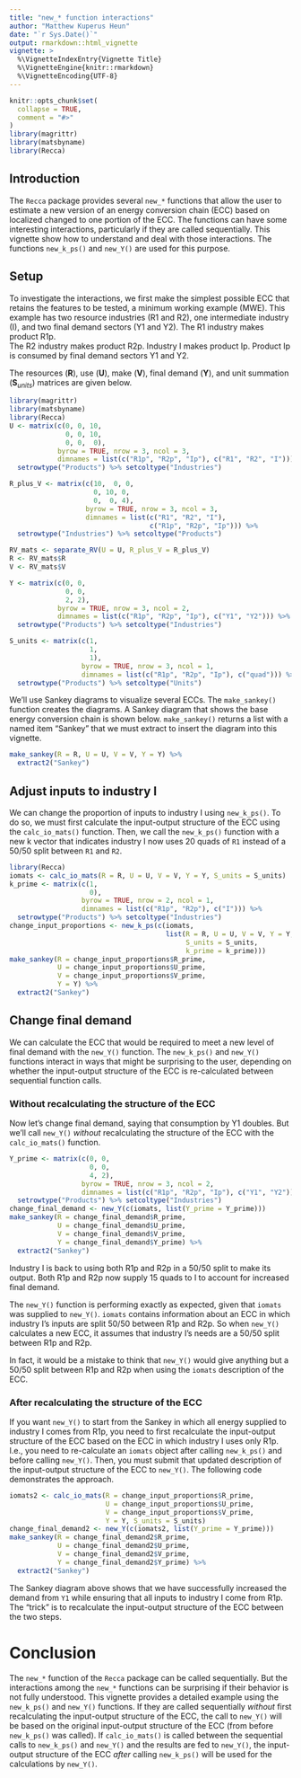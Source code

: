 ```yaml
---
title: "new_* function interactions"
author: "Matthew Kuperus Heun"
date: "`r Sys.Date()`"
output: rmarkdown::html_vignette
vignette: >
  %\VignetteIndexEntry{Vignette Title}
  %\VignetteEngine{knitr::rmarkdown}
  %\VignetteEncoding{UTF-8}
---
```


```r
knitr::opts_chunk$set(
  collapse = TRUE,
  comment = "#>"
)
library(magrittr)
library(matsbyname)
library(Recca)
```

<!-- Establish some helpful LaTeX shortcuts for equations -->
\newcommand{\transpose}[1]{#1^\mathrm{T}}
\newcommand{\inverse}[1]{#1^{\mathrm{-}1}}
\newcommand{\mat}[1]{\mathbf{#1}}
\newcommand{\colvec}[1]{\mathbf{#1}}
\newcommand{\rowvec}[1]{\transpose{\colvec{#1}}}
\newcommand{\inversetranspose}[1]{\transpose{\left( \inverse{\mat{#1}} \right)}}
\newcommand{\transposeinverse}[1]{\inverse{\left( \transpose{\mat{#1}} \right)}}
\newcommand{\hatinv}[1]{\inverse{\widehat{#1}}}

\newcommand{\matwithdims}[3]{\underset{\mathrm{#2} \times \mathrm{#3}}{\mat{#1}}}
\newcommand{\colvecwithdims}[2]{\underset{\mathrm{#2} \times 1}{\colvec{#1}}}

\newcommand{\Lpp}{\matwithdims{L}{p}{p}}
\newcommand{\Lip}{\matwithdims{L}{i}{p}}


## Introduction

The `Recca` package provides several `new_*` functions that allow the user to estimate a new version
of an energy conversion chain (ECC)
based on localized changed to one portion of the ECC.
The functions can have some interesting interactions, 
particularly if they are called sequentially.
This vignette show how to understand and deal with those interactions.
The functions `new_k_ps()` and `new_Y()` are used for this purpose.


## Setup

To investigate the interactions, 
we first make the simplest possible ECC that retains the features to be tested,
a minimum working example (MWE).
This example has two resource industries (R1 and R2),
one intermediate industry (I), and
two final demand sectors (Y1 and Y2).
The R1 industry makes product R1p.  
The R2 industry makes product R2p. 
Industry I makes product Ip.
Product Ip is consumed by final demand sectors Y1 and Y2.

The resources ($\mat{R}$), 
use ($\mat{U}$), 
make ($\mat{V}$), 
final demand ($\mat{Y}$), and 
unit summation ($\mat{S}_{units}$) matrices are given below.

```r
library(magrittr)
library(matsbyname)
library(Recca)
U <- matrix(c(0, 0, 10,
              0, 0, 10,
              0, 0,  0),
            byrow = TRUE, nrow = 3, ncol = 3,
            dimnames = list(c("R1p", "R2p", "Ip"), c("R1", "R2", "I"))) %>% 
  setrowtype("Products") %>% setcoltype("Industries")

R_plus_V <- matrix(c(10,  0, 0,
                     0, 10, 0, 
                     0,  0, 4), 
                   byrow = TRUE, nrow = 3, ncol = 3, 
                   dimnames = list(c("R1", "R2", "I"), 
                                   c("R1p", "R2p", "Ip"))) %>% 
  setrowtype("Industries") %>% setcoltype("Products")

RV_mats <- separate_RV(U = U, R_plus_V = R_plus_V)
R <- RV_mats$R
V <- RV_mats$V

Y <- matrix(c(0, 0,
              0, 0, 
              2, 2),
            byrow = TRUE, nrow = 3, ncol = 2,
            dimnames = list(c("R1p", "R2p", "Ip"), c("Y1", "Y2"))) %>% 
  setrowtype("Products") %>% setcoltype("Industries")

S_units <- matrix(c(1, 
                    1, 
                    1), 
                  byrow = TRUE, nrow = 3, ncol = 1,
                  dimnames = list(c("R1p", "R2p", "Ip"), c("quad"))) %>% 
  setrowtype("Products") %>% setcoltype("Units")
```

We'll use Sankey diagrams to visualize several ECCs. 
The `make_sankey()` function creates the diagrams.
A Sankey diagram that shows the base energy conversion chain is shown below.
`make_sankey()` returns a list with a named item "Sankey" that we must extract
to insert the diagram into this vignette.

```r
make_sankey(R = R, U = U, V = V, Y = Y) %>% 
  extract2("Sankey")
```


## Adjust inputs to industry I

We can change the proportion of inputs to industry I using `new_k_ps()`.
To do so, we must first calculate the input-output structure of the ECC 
using the `calc_io_mats()` function.
Then, we call the `new_k_ps()` function with a new k vector
that indicates industry I now uses 20 quads of `R1` instead of a 50/50 split between `R1` and `R2`.

```r
library(Recca)
iomats <- calc_io_mats(R = R, U = U, V = V, Y = Y, S_units = S_units)
k_prime <- matrix(c(1,
                    0), 
                  byrow = TRUE, nrow = 2, ncol = 1,
                  dimnames = list(c("R1p", "R2p"), c("I"))) %>% 
  setrowtype("Products") %>% setcoltype("Industries")
change_input_proportions <- new_k_ps(c(iomats, 
                                       list(R = R, U = U, V = V, Y = Y,
                                            S_units = S_units, 
                                            k_prime = k_prime)))
make_sankey(R = change_input_proportions$R_prime, 
            U = change_input_proportions$U_prime, 
            V = change_input_proportions$V_prime, 
            Y = Y) %>% 
  extract2("Sankey")
```


## Change final demand

We can calculate the ECC that would be required to meet a new level of final demand
with the `new_Y()` function. 
The `new_k_ps()` and `new_Y()` functions interact in ways that might be surprising to the user, 
depending on whether the input-output structure of the ECC is re-calculated 
between sequential function calls. 


### Without recalculating the structure of the ECC

Now let's change final demand, saying that consumption by Y1 doubles.
But we'll call `new_Y()` *without* recalculating the structure of the ECC with the `calc_io_mats()` function.

```r
Y_prime <- matrix(c(0, 0,
                    0, 0, 
                    4, 2),
                  byrow = TRUE, nrow = 3, ncol = 2,
                  dimnames = list(c("R1p", "R2p", "Ip"), c("Y1", "Y2"))) %>% 
  setrowtype("Products") %>% setcoltype("Industries")
change_final_demand <- new_Y(c(iomats, list(Y_prime = Y_prime)))
make_sankey(R = change_final_demand$R_prime, 
            U = change_final_demand$U_prime, 
            V = change_final_demand$V_prime, 
            Y = change_final_demand$Y_prime) %>% 
  extract2("Sankey")
```

Industry I is back to using both R1p and R2p in a 50/50 split to make its output.
Both R1p and R2p now supply 15 quads to I to account for increased final demand.

The `new_Y()` function is performing exactly as expected, 
given that `iomats` was supplied to `new_Y()`.
`iomats` contains information about an ECC in which industry I's inputs are split 50/50 between R1p and R2p.
So when `new_Y()` calculates a new ECC, 
it assumes that industry I's needs are a 50/50 split between R1p and R2p.

In fact, it would be a mistake to think that `new_Y()` would give anything but a 50/50 split between R1p and R2p
when using the `iomats` description of the ECC.


### After recalculating the structure of the ECC

If you want `new_Y()` to start from the Sankey in which all energy supplied to industry I
comes from R1p, you need to first recalculate the input-output structure of the ECC
based on the ECC in which industry I uses only R1p.
I.e., you need to re-calculate an `iomats` object after calling `new_k_ps()`
and before calling `new_Y()`.
Then, you must submit that updated description of the input-output structure of the ECC to `new_Y()`.
The following code demonstrates the approach.

```r
iomats2 <- calc_io_mats(R = change_input_proportions$R_prime, 
                        U = change_input_proportions$U_prime, 
                        V = change_input_proportions$V_prime, 
                        Y = Y, S_units = S_units)
change_final_demand2 <- new_Y(c(iomats2, list(Y_prime = Y_prime)))
make_sankey(R = change_final_demand2$R_prime, 
            U = change_final_demand2$U_prime, 
            V = change_final_demand2$V_prime, 
            Y = change_final_demand2$Y_prime) %>% 
  extract2("Sankey")
```

The Sankey diagram above shows that we have successfully increased the demand from `Y1` while 
ensuring that all inputs to industry I come from R1p.
The "trick" is to recalculate the input-output structure of the ECC between the two steps.


# Conclusion

The `new_*` function of the `Recca` package can be called sequentially.
But the interactions among the `new_*` functions can be surprising
if their behavior is not fully understood. 
This vignette provides a detailed example using the
`new_k_ps()` and `new_Y()` functions.
If they are called sequentially *without* first recalculating the input-output structure of the ECC,
the call to `new_Y()` will be based on the original input-output structure of the ECC
(from before `new_k_ps()` was called).
If `calc_io_mats()` is called between the sequential calls to `new_k_ps()` and `new_Y()`
and the results are fed to `new_Y()`, 
the input-output structure of the ECC *after* calling `new_k_ps()` will be used for 
the calculations by `new_Y()`.
